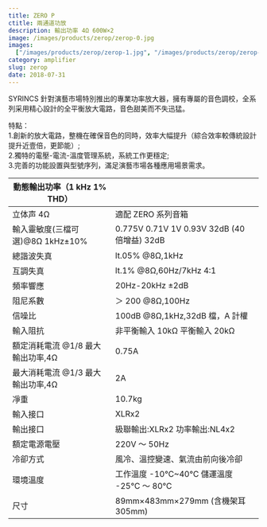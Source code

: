 ```yaml
---
title: ZERO P
ctitle: 兩通道功放
description: 輸出功率 4Ω 600W×2
image: /images/products/zerop/zerop-0.jpg
images:
  ["/images/products/zerop/zerop-1.jpg", "/images/products/zerop/zerop-2.jpg"]
category: amplifier
slug: zerop
date: 2018-07-31
---
```


SYRINCS 針對演藝市場特別推出的專業功率放大器，擁有專屬的音色調校，全系列采用精心設計的全平衡放大電路，音色甜美而不失迅猛。

特點：  
1.創新的放大電路，整機在確保音色的同時，效率大幅提升（綜合效率較傳統設計提升近壹倍，更節能）;  
2.獨特的電壓-電流-溫度管理系統，系統工作更穩定;  
3.完善的功能設置與型號序列，滿足演藝市場各種應用場景需求。

| 動態輸出功率（1 kHz 1% THD）      |                                             |
| --------------------------------- | ------------------------------------------- |
| 立体声 4Ω                         | 適配 ZERO 系列音箱                          |
| 輸入靈敏度(三檔可選)@8Ω 1kHz±10%  | 0.775V 0.71V 1V 0.93V 32dB (40 倍增益) 32dB |
| 總諧波失真                        | lt.05% @8Ω,1kHz                             |
| 互調失真                          | lt.1% @8Ω,60Hz/7kHz 4:1                     |
| 頻率響應                          | 20Hz-20kHz ±2dB                             |
| 阻尼系數                          | ＞ 200 @8Ω,100Hz                            |
| 信噪比                            | 100dB @8Ω,1kHz,32dB 檔，A 計權              |
| 輸入阻抗                          | 非平衡輸入 10kΩ 平衡輸入 20kΩ               |
| 額定消耗電流 @1/8 最大輸出功率,4Ω | 0.75A                                       |
| 最大消耗電流 @1/3 最大輸出功率,4Ω | 2A                                          |
| 凈重                              | 10.7kg                                      |
| 輸入接口                          | XLRx2                                       |
| 輸出接口                          | 級聯輸出:XLRx2 功率輸出:NL4x2               |
| 額定電源電壓                      | 220V ～ 50Hz                                |
| 冷卻方式                          | 風冷、溫控變速、氣流由前向後冷卻            |
| 環境溫度                          | 工作溫度 -10℃~40℃ 儲運溫度 -25℃ ～ 80℃      |
| 尺寸                              | 89mm×483mm×279mm (含機架耳 305mm)           |
